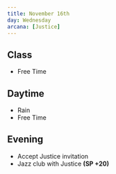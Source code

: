 ```yaml
---
title: November 16th
day: Wednesday
arcana: [Justice]
---
```


## Class
- Free Time

## Daytime
- Rain
- Free Time

## Evening
- Accept Justice invitation
- Jazz club with Justice **(SP +20)**